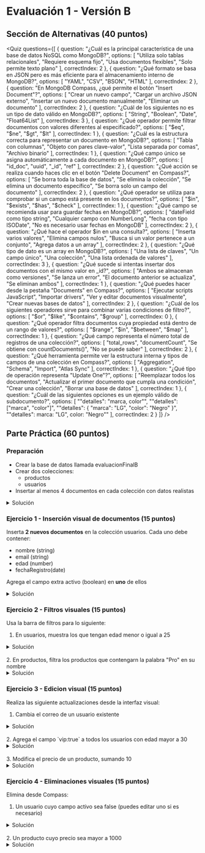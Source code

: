 
# Evaluación 1 - Versión B

## Sección de Alternativas (40 puntos)

<Quiz questions={[
  {
    question: "¿Cuál es la principal característica de una base de datos NoSQL como MongoDB?",
    options: [
      "Utiliza solo tablas relacionales",
      "Requiere esquema fijo",
      "Usa documentos flexibles",
      "Solo permite texto plano"
    ],
    correctIndex: 2
  },
  {
    question: "¿Qué formato se basa en JSON pero es más eficiente para el almacenamiento interno de MongoDB?",
    options: [
      "YAML",
      "CSV",
      "BSON",
      "HTML"
    ],
    correctIndex: 2
  },
  {
    question: "En MongoDB Compass, ¿qué permite el botón \"Insert Document\"?",
    options: [
      "Crear un nuevo campo",
      "Cargar un archivo JSON externo",
      "Insertar un nuevo documento manualmente",
      "Eliminar un documento"
    ],
    correctIndex: 2
  },
  {
    question: "¿Cuál de los siguientes no es un tipo de dato válido en MongoDB?",
    options: [
      "String",
      "Boolean",
      "Date",
      "Float64List"
    ],
    correctIndex: 3
  },
  {
    question: "¿Qué operador permite filtrar documentos con valores diferentes al especificado?",
    options: [
      "$eq",
      "$ne",
      "$gt",
      "$lt"
    ],
    correctIndex: 1
  },
  {
    question: "¿Cuál es la estructura correcta para representar un documento en MongoDB?",
    options: [
      "Tabla con columnas",
      "Objeto con pares clave-valor",
      "Lista separada por comas",
      "Archivo binario"
    ],
    correctIndex: 1
  },
  {
    question: "¿Qué campo único se asigna automáticamente a cada documento en MongoDB?",
    options: [
      "id_doc",
      "uuid",
      "_id",
      "ref"
    ],
    correctIndex: 2
  },
  {
    question: "¿Qué acción se realiza cuando haces clic en el botón \"Delete Document\" en Compass?",
    options: [
      "Se borra toda la base de datos",
      "Se elimina la colección",
      "Se elimina un documento específico",
      "Se borra solo un campo del documento"
    ],
    correctIndex: 2
  },
  {
    question: "¿Qué operador se utiliza para comprobar si un campo está presente en los documentos?",
    options: [
      "$in",
      "$exists",
      "$has",
      "$check"
    ],
    correctIndex: 1
  },
  {
    question: "¿Qué campo se recomienda usar para guardar fechas en MongoDB?",
    options: [
      "dateField como tipo string",
      "Cualquier campo con NumberLong",
      "fecha con tipo ISODate",
      "No es necesario usar fechas en MongoDB"
    ],
    correctIndex: 2
  },
  {
    question: "¿Qué hace el operador $in en una consulta?",
    options: [
      "Inserta varios valores",
      "Elimina campos nulos",
      "Busca si un valor pertenece a un conjunto",
      "Agrega datos a un array"
    ],
    correctIndex: 2
  },
  {
    question: "¿Qué tipo de dato es un array en MongoDB?",
    options: [
      "Una lista de claves",
      "Un campo único",
      "Una colección",
      "Una lista ordenada de valores"
    ],
    correctIndex: 3
  },
  {
    question: "¿Qué sucede si intentas insertar dos documentos con el mismo valor en _id?",
    options: [
      "Ambos se almacenan como versiones",
      "Se lanza un error",
      "El documento anterior se actualiza",
      "Se eliminan ambos"
    ],
    correctIndex: 1
  },
  {
    question: "¿Qué puedes hacer desde la pestaña \"Documents\" en Compass?",
    options: [
      "Ejecutar scripts JavaScript",
      "Importar drivers",
      "Ver y editar documentos visualmente",
      "Crear nuevas bases de datos"
    ],
    correctIndex: 2
  },
  {
    question: "¿Cuál de los siguientes operadores sirve para combinar varias condiciones de filtro?",
    options: [
      "$or",
      "$like",
      "$contains",
      "$group"
    ],
    correctIndex: 0
  },
  {
    question: "¿Qué operador filtra documentos cuya propiedad está dentro de un rango de valores?",
    options: [
      "$range",
      "$in",
      "$between",
      "$map"
    ],
    correctIndex: 1
  },
  {
    question: "¿Qué campo representa el número total de registros de una colección?",
    options: [
      "total_rows",
      "documentCount",
      "Se obtiene con countDocuments()",
      "No se puede saber"
    ],
    correctIndex: 2
  },
  {
    question: "¿Qué herramienta permite ver la estructura interna y tipos de campos de una colección en Compass?",
    options: [
      "Aggregation",
      "Schema",
      "Import",
      "Atlas Sync"
    ],
    correctIndex: 1
  },
  {
    question: "¿Qué tipo de operación representa \"Update One\"?",
    options: [
      "Reemplazar todos los documentos",
      "Actualizar el primer documento que cumpla una condición",
      "Crear una colección",
      "Borrar una base de datos"
    ],
    correctIndex: 1
  },
  {
    question: "¿Cuál de las siguientes opciones es un ejemplo válido de subdocumento?",
    options: [
      "\"detalles\": \"marca, color\"",
      "\"detalles\": [\"marca\", \"color\"]",
      "\"detalles\": { \"marca\": \"LG\", \"color\": \"Negro\" }",
      "\"detalles\": marca: \"LG\", color: \"Negro\""
    ],
    correctIndex: 2
  }
]} />

## Parte Práctica (60 puntos)

### Preparación
- Crear la base de datos llamada evaluacionFinalB
- Crear dos colecciones:
    - productos
    - usuarios
- Insertar al menos 4 documentos en cada colección con datos realistas

<details>
    <summary>Solución</summary>

<br/>
1. Documentos para colección "usuarios":
```json
[
  {
    "nombre": "Antonio",
  	"email": "antonio@example.com",
  	"direccion": "direccion111"
  },
  {
    "nombre": "María",
  	"email": "maria@example.com",
  	"direccion": "direccion222"
  },
  {
    "nombre": "Marcos",
  	"email": "marcos@example.com",
  	"direccion": "direccion333"
  },
  {
    "nombre": "Doris",
  	"email": "doris@example.com",
  	"direccion": "direccion444"
  }
]
```

2. Documentos para colección productos
```json
[
  {
    "nombre":"mouse",
    "stock":100,
    "precio":25
  },
  {
    "nombre":"teclado",
    "stock":35,
    "precio":10
  },
  {
    "nombre":"pantalla",
    "stock":40,
    "precio":30
  },
  {
    "nombre":"impresora",
    "stock":15,
    "precio":32
  }
]
```
</details>

### Ejercicio 1 - Inserción visual de documentos (15 puntos)
Inserta **2 nuevos documentos** en la colección usuarios. Cada uno debe contener:
- nombre (string)
- email (string)
- edad (number)
- fechaRegistro(date)

Agrega el campo extra activo (boolean) en **uno** de ellos

<details>
    <summary>Solución</summary>

<br/>
```json
[
  {
  	"nombre": "Raúl",
    "email": "raul@example.com",
    "edad": 30,
    "fechaRegistro": {"$date":"2025-01-03"},
    "activo": true
  },
  {
    "nombre": "Sofía",
    "email": "sofia@example.com",
    "edad": 28,
    "fechaRegistro": {"$date":"2025-02-15"},
    "activo": true
  }
]
```
</details>

### Ejercicio 2 - Filtros visuales (15 puntos)
Usa la barra de filtros para lo siguiente:
1. En usuarios, muestra los que tengan edad menor o igual a 25

<details>
    <summary>Solución</summary>

<br/>
```json
{ "edad": { "$lte":25 } }
```
</details>

<br/>
2. En productos, filtra los productos que contengarn la palabra "Pro" en su nombre

<details>
    <summary>Solución</summary>

<br/>
```json
{ "nombre": { "$regex": "Pro", "$options": "i" } }
```
</details>


### Ejercicio 3 - Edicion visual (15 puntos)
Realiza las siguiente actualizaciones desde la interfaz visual:
1. Cambia el correo de un usuario existente

<details>
    <summary>Solución</summary>

<br/>
- Ir a query y agregar:
```json
{ "nombre": "Antonio" }
```
- Luego ir a "update" y agregar:
```json
{ $set: { "email":"tono@example.com" } }
```
</details>

<br/>
2. Agrega el campo `vip:true` a todos los usuarios con edad mayor a 30

<details>
    <summary>Solución</summary>
<br/>
- Ir a query y agregar:
```json
{ "edad": { "$gt":30 } }
```
- Luego ir a "update" y agregar:
```json
{ $set:{"vip":true } }
```
</details>


<br/>
3. Modifica el precio de un producto, sumando 10

<details>
    <summary>Solución</summary>
<br/>
- Ir a query y agregar:
```json
{ "nombre": "mouse"}
```
- Luego ir a "update" y agregar:
```json
{ $inc:{"precio":10 } }
```
</details>

### Ejercicio 4 - Eliminaciones visuales (15 puntos)
Elimina desde Compass:
1. Un usuario cuyo campo activo sea false (puedes editar uno si es necesario)

<details>
    <summary>Solución</summary>
<br/>
- Ir a query y agregar:
```json
{ "activo": false }
```
- Luego presionar botón "delete":

</details>

<br/>
2. Un producto cuyo precio sea mayor a 1000

<details>
    <summary>Solución</summary>
<br/>
- Ir a query y agregar:
```json
En query: {"precio":{"$gt":1000}}
```
- Luego presionar botón "delete":

</details>